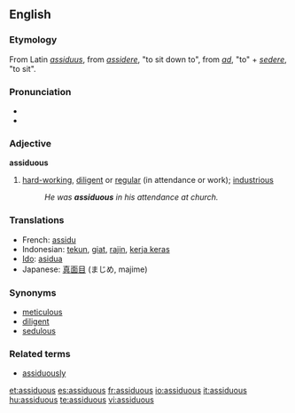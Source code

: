 ==English==

===Etymology===
From Latin ''[[assiduus]]'', from ''[[assidere]]'', "to sit down to", from ''[[ad#Latin|ad]]'', "to" + ''[[sedere]]'', "to sit".

===Pronunciation===
*{{IPA|/əˈsɪdjʒʊəs/}}
*{{audio|en-us-assiduous.ogg|Audio (US)}}

===Adjective===
'''assiduous'''

# [[hard-working]], [[diligent]] or [[regular]] (in attendance or work); [[industrious]]
#:''He was '''assiduous''' in his attendance at church.''

===Translations===
{{rfc-level|Translations at L3+ (AutoFormat would have corrected level of Translations)}}
*French: [[assidu]]
*Indonesian: [[tekun]], [[giat]], [[rajin]], [[kerja keras]]
*[[Ido]]: [[asidua]]
*Japanese: [[真面目]] (まじめ, majime)

===Synonyms===
* [[meticulous]]
* [[diligent]]
* [[sedulous]]

===Related terms===
* [[assiduously]]

[[et:assiduous]]
[[es:assiduous]]
[[fr:assiduous]]
[[io:assiduous]]
[[it:assiduous]]
[[hu:assiduous]]
[[te:assiduous]]
[[vi:assiduous]]